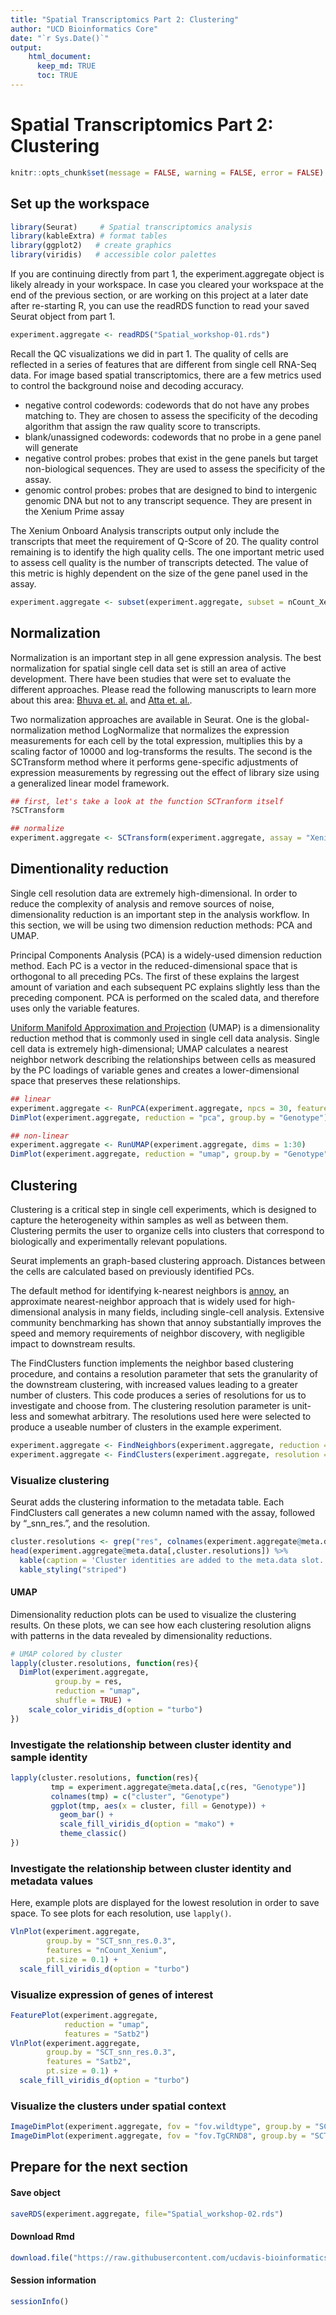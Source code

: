 ```yaml
---
title: "Spatial Transcriptomics Part 2: Clustering"
author: "UCD Bioinformatics Core"
date: "`r Sys.Date()`"
output:
    html_document:
      keep_md: TRUE
      toc: TRUE
---
```


# Spatial Transcriptomics Part 2: Clustering

```r
knitr::opts_chunk$set(message = FALSE, warning = FALSE, error = FALSE)
```

## Set up the workspace


```r
library(Seurat)     # Spatial transcriptomics analysis
library(kableExtra) # format tables
library(ggplot2)   # create graphics
library(viridis)   # accessible color palettes
```

If you are continuing directly from part 1, the experiment.aggregate object is likely already in your workspace. In case you cleared your workspace at the end of the previous section, or are working on this project at a later date after re-starting R, you can use the readRDS function to read your saved Seurat object from part 1.


```r
experiment.aggregate <- readRDS("Spatial_workshop-01.rds")
```

Recall the QC visualizations we did in part 1. The quality of cells are reflected in a series of features that are different from single cell RNA-Seq data. For image based spatial transcriptomics, there are a few metrics used to control the background noise and decoding accuracy.

* negative control codewords: codewords that do not have any probes matching to. They are chosen to assess the specificity of the decoding algorithm that assign the raw quality score to transcripts.
* blank/unassigned codewords: codewords that no probe in a gene panel will generate
* negative control probes: probes that exist in the gene panels but target non-biological sequences. They are used to assess the specificity of the assay.
* genomic control probes: probes that are designed to bind to intergenic genomic DNA but not to any transcript sequence. They are present in the Xenium Prime assay

The Xenium Onboard Analysis transcripts output only include the transcripts that meet the requirement of Q-Score of 20. The quality control remaining is to identify the high quality cells. The one important metric used to assess cell quality is the number of transcripts detected. The value of this metric is highly dependent on the size of the gene panel used in the assay.

```r
experiment.aggregate <- subset(experiment.aggregate, subset = nCount_Xenium > 20)
```

## Normalization

Normalization is an important step in all gene expression analysis. The best normalization for spatial single cell data set is still an area of active development. There have been studies that were set to evaluate the different approaches. Please read the following manuscripts to learn more about this area: [Bhuva et. al.](https://genomebiology.biomedcentral.com/articles/10.1186/s13059-024-03241-7) and [Atta et. al.](https://genomebiology.biomedcentral.com/articles/10.1186/s13059-024-03303-w).

Two normalization approaches are available in Seurat. One is the global-normalization method LogNormalize that normalizes the expression measurements for each cell by the total expression, multiplies this by a scaling factor of 10000 and log-transforms the results. The second is the SCTransform method where it performs gene-specific adjustments of expression measurements by regressing out the effect of library size using a generalized linear model framework.

```r
## first, let's take a look at the function SCTranform itself
?SCTransform

## normalize
experiment.aggregate <- SCTransform(experiment.aggregate, assay = "Xenium")
```

## Dimentionality reduction

Single cell resolution data are extremely high-dimensional. In order to reduce the complexity of analysis and remove sources of noise, dimensionality reduction is an important step in the analysis workflow. In this section, we will be using two dimension reduction methods: PCA and UMAP.

Principal Components Analysis (PCA) is a widely-used dimension reduction method. Each PC is a vector in the reduced-dimensional space that is orthogonal to all preceding PCs. The first of these explains the largest amount of variation and each subsequent PC explains slightly less than the preceding component. PCA is performed on the scaled data, and therefore uses only the variable features.

[Uniform Manifold Approximation and Projection](https://arxiv.org/pdf/1802.03426v3.pdf) (UMAP) is a dimensionality reduction method that is commonly used in single cell data analysis. Single cell data is extremely high-dimensional; UMAP calculates a nearest neighbor network describing the relationships between cells as measured by the PC loadings of variable genes and creates a lower-dimensional space that preserves these relationships.

```r
## linear
experiment.aggregate <- RunPCA(experiment.aggregate, npcs = 30, features = rownames(experiment.aggregate))
DimPlot(experiment.aggregate, reduction = "pca", group.by = "Genotype")

## non-linear
experiment.aggregate <- RunUMAP(experiment.aggregate, dims = 1:30)
DimPlot(experiment.aggregate, reduction = "umap", group.by = "Genotype")

```

## Clustering

Clustering is a critical step in single cell experiments, which is designed to capture the heterogeneity within samples as well as between them. Clustering permits the user to organize cells into clusters that correspond to biologically and experimentally relevant populations.

Seurat implements an graph-based clustering approach. Distances between the cells are calculated based on previously identified PCs.

The default method for identifying k-nearest neighbors is [annoy](https://github.com/spotify/annoy), an approximate nearest-neighbor approach that is widely used for high-dimensional analysis in many fields, including single-cell analysis. Extensive community benchmarking has shown that annoy substantially improves the speed and memory requirements of neighbor discovery, with negligible impact to downstream results.

The FindClusters function implements the neighbor based clustering procedure, and contains a resolution parameter that sets the granularity of the downstream clustering, with increased values leading to a greater number of clusters. This code produces a series of resolutions for us to investigate and choose from. The clustering resolution parameter is unit-less and somewhat arbitrary. The resolutions used here were selected to produce a useable number of clusters in the example experiment.

```r
experiment.aggregate <- FindNeighbors(experiment.aggregate, reduction = "pca", dims = 1:30)
experiment.aggregate <- FindClusters(experiment.aggregate, resolution = c(0.3, 0.5))
```

### Visualize clustering

Seurat adds the clustering information to the metadata table. Each FindClusters call generates a new column named with the assay, followed by "_snn_res.", and the resolution.

```r
cluster.resolutions <- grep("res", colnames(experiment.aggregate@meta.data), value = TRUE)
head(experiment.aggregate@meta.data[,cluster.resolutions]) %>%
  kable(caption = 'Cluster identities are added to the meta.data slot.') %>%
  kable_styling("striped")
```

#### UMAP

Dimensionality reduction plots can be used to visualize the clustering results. On these plots, we can see how each clustering resolution aligns with patterns in the data revealed by dimensionality reductions.

```r
# UMAP colored by cluster
lapply(cluster.resolutions, function(res){
  DimPlot(experiment.aggregate,
          group.by = res,
          reduction = "umap",
          shuffle = TRUE) +
    scale_color_viridis_d(option = "turbo")
})
```

### Investigate the relationship between cluster identity and sample identity


```r
lapply(cluster.resolutions, function(res){
         tmp = experiment.aggregate@meta.data[,c(res, "Genotype")]
         colnames(tmp) = c("cluster", "Genotype")
         ggplot(tmp, aes(x = cluster, fill = Genotype)) +
           geom_bar() +
           scale_fill_viridis_d(option = "mako") +
           theme_classic()
})
```

### Investigate the relationship between cluster identity and metadata values

Here, example plots are displayed for the lowest resolution in order to save space. To see plots for each resolution, use `lapply()`.

```r
VlnPlot(experiment.aggregate,
        group.by = "SCT_snn_res.0.3",
        features = "nCount_Xenium",
        pt.size = 0.1) +
  scale_fill_viridis_d(option = "turbo")
```

### Visualize expression of genes of interest

```r
FeaturePlot(experiment.aggregate,
            reduction = "umap",
            features = "Satb2")
VlnPlot(experiment.aggregate,
        group.by = "SCT_snn_res.0.3",
        features = "Satb2",
        pt.size = 0.1) +
  scale_fill_viridis_d(option = "turbo")
```

### Visualize the clusters under spatial context

```r
ImageDimPlot(experiment.aggregate, fov = "fov.wildtype", group.by = "SCT_snn_res.0.3", size = 0.3, axes = T)
ImageDimPlot(experiment.aggregate, fov = "fov.TgCRND8", group.by = "SCT_snn_res.0.3", size = 0.3, axes = T)
```

## Prepare for the next section

#### Save object
```r
saveRDS(experiment.aggregate, file="Spatial_workshop-02.rds")
```

#### Download Rmd
```r
download.file("https://raw.githubusercontent.com/ucdavis-bioinformatics-training/2025-March-Spatial-Transcriptomics/main/data_analysis/03-Celltype.Rmd", "03-Celltype.Rmd")
```

#### Session information
```r
sessionInfo()
```

